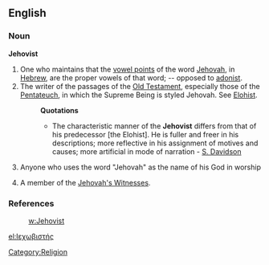 ==English==

===Noun===
'''Jehovist'''

# One who maintains that the [[vowel point]]s of the word [[Jehovah]], in [[Hebrew]], are the proper vowels of that word; -- opposed to [[adonist]].
# The writer of the passages of the [[Old Testament]], especially those of the [[Pentateuch]], in which the Supreme Being is styled Jehovah. See [[Elohist]].
#: '''Quotations'''
#:* The characteristic manner of the '''Jehovist''' differs from that of his predecessor [the Elohist]. He is fuller and freer in his descriptions; more reflective in his assignment of motives and causes; more artificial in mode of narration - [[S. Davidson]]
# {{context|by extension}} Anyone who uses the word "Jehovah" as the name of his God in worship
# {{pejorative}} A member of the [[Jehovah's Witnesses]].

===References===
: [[w:Jehovist]]

[[Category:Religion]]

[[el:Ιεχωβιστής]]